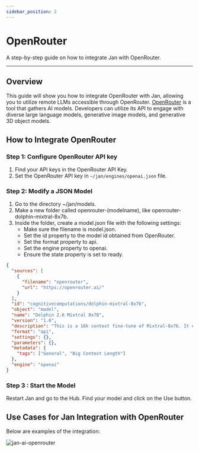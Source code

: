 ```yaml
---
sidebar_position: 2
---
```



# OpenRouter

A step-by-step guide on how to integrate Jan with OpenRouter.

---

## Overview

This guide will show you how to integrate OpenRouter with Jan, allowing you to utilize remote LLMs accessible through OpenRouter. [OpenRouter](https://openrouter.ai/docs#quick-start) is a tool that gathers AI models. Developers can utilize its API to engage with diverse large language models, generative image models, and generative 3D object models.

## How to Integrate OpenRouter

### Step 1: Configure OpenRouter API key

1. Find your API keys in the OpenRouter API Key.
2. Set the OpenRouter API key in `~/jan/engines/openai.json` file.

### Step 2: Modify a JSON Model

1. Go to the directory ~/jan/models.
2. Make a new folder called openrouter-(modelname), like openrouter-dolphin-mixtral-8x7b.
3. Inside the folder, create a model.json file with the following settings:
    - Make sure the filename is model.json.
    - Set the id property to the model id obtained from OpenRouter.
    - Set the format property to api.
    - Set the engine property to openai.
    - Ensure the state property is set to ready.

```json title="~/jan/models/openrouter-dolphin-mixtral-8x7b/model.json"
{
  "sources": [
    {
      "filename": "openrouter",
      "url": "https://openrouter.ai/"
    }
  ],
  "id": "cognitivecomputations/dolphin-mixtral-8x7b",
  "object": "model",
  "name": "Dolphin 2.6 Mixtral 8x7B",
  "version": "1.0",
  "description": "This is a 16k context fine-tune of Mixtral-8x7b. It excels in coding tasks due to extensive training with coding data and is known for its obedience, although it lacks DPO tuning. The model is uncensored and is stripped of alignment and bias. It requires an external alignment layer for ethical use. Users are cautioned to use this highly compliant model responsibly, as detailed in a blog post about uncensored models at erichartford.com/uncensored-models.",
  "format": "api",
  "settings": {},
  "parameters": {},
  "metadata": {
    "tags": ["General", "Big Context Length"]
  },
  "engine": "openai"
}
```
 
### Step 3 : Start the Model

Restart Jan and go to the Hub. Find your model and click on the Use button.

## Use Cases for Jan Integration with OpenRouter
Below are examples of the integration:

<div class="text--center"> 
    <img src={openrouterGIF} width={800} alt="jan-ai-openrouter" />
</div>